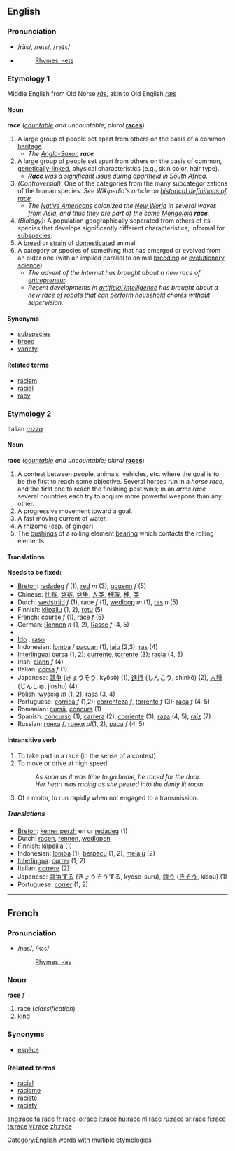 ==English==

{{rank|fast|middle|effort|881|race|ladies|rise|looks}}

===Pronunciation===
*/rās/, /reɪs/, /<tt>reIs</tt>/
*{{audio|en-us-race.ogg|Audio (US)}}
*:[[Rhymes:English:-eɪs|Rhymes: -eɪs]]

=== Etymology 1 ===
Middle English from Old Norse ''[[rás]]'', akin to Old English ''[[ræs]]''

==== Noun ====
'''race''' (''[[countable]] and uncountable''; ''plural'' '''[[races]]''')

# A large group of people set apart from others on the basis of a common [[heritage]].
#* ''The [[Anglo-Saxon]] '''race'''''
# A large group of people set apart from others on the basis of common, [[genetically-linked]], physical characteristics (e.g., skin color, hair type).
#* '''''Race''' was a significant issue during [[apartheid]] in [[South Africa]].''
# ''(Controversial)'': One of the categories from the many subcategorizations of the human species. ''See Wikipedia's article on [[w:Race_(historical_definitions)|historical definitions of race]].''
#* ''The [[Native American]]s colonized the [[New World]] in several waves from Asia, and thus they are part of the same [[Mongoloid]] '''race'''.''
# ''(Biology)'': A population geographically separated from others of its species that develops significantly different characteristics; informal for [[subspecies]].
# A [[breed]] or [[strain]] of [[domesticate]]d animal.
# A category or species of something that has emerged or evolved from an older one (with an implied parallel to animal [[breeding]] or [[evolutionary science]]).
#* ''The advent of the Internet has brought about a new race of [[entrepreneur]].''
#* ''Recent developments in [[artificial intelligence]] has brought about a new race of robots that can perform household chores without supervision.''

==== Synonyms ====
* [[subspecies]]
* [[breed]]
* [[variety]]

==== Related terms ====
* [[racism]]
* [[racial]]
* [[racy]]

=== Etymology 2 ===
Italian ''[[razza]]''

==== Noun ====
'''race''' (''[[countable]] and uncountable''; ''plural'' '''[[races]]''')

# A contest between people, animals, vehicles, etc. where the goal is to be the first to reach some objective. Several horses run in a ''horse race'', and the first one to reach the finishing post wins; in an ''arms race'' several countries each try to acquire more powerful weapons than any other.
# A progressive movement toward a goal.
# A fast moving current of water.
# A rhizome (esp. of ginger)
# The [[bushing]]s of a rolling element [[bearing]] which contacts the rolling elements.

====Translations====
'''Needs to be fixed:'''
*[[Breton]]: [[redadeg]] ''f'' (1), [[red#Breton|red]] ''m'' (3), [[gouenn]] ''f'' (5)
*Chinese: [[比赛]], [[竞赛]], [[竞争]]; [[人类]], [[种族]], [[种]], [[类]]
*Dutch: [[wedstrijd]] ''f'' (1), race ''f'' (1), [[wedloop]] ''m'' (1), [[ras]] ''n'' (5)
*Finnish: [[kilpailu]] (1, 2), [[rotu]] (5)
*French: [[course#French|course]] ''f'' (1), race ''f'' (5)
*German: [[Rennen]] ''n'' (1, 2), [[Rasse]] ''f'' (4, 5)
*{{hu1|verseny}}
* [[Ido]] : [[raso]]
*Indonesian: [[lomba]] / [[pacu]]an (1), [[laju]] (2,3), [[ras]] (4)
*[[Interlingua]]: [[cursa]] (1, 2); [[currente]], [[torrente#Interlingua|torrente]] (3); [[racia]] (4, 5)
*Irish: [[clann]] ''f'' (4)
*Italian: [[corsa#Italian|corsa]] ''f'' (1)
*Japanese: [[競争]] (きょうそう, kyōsō) (1), [[進行]] (しんこう, shinkō) (2), [[人種]] (じんしゅ, jinshu) (4)
*Polish: [[wyścig]] ''m'' (1, 2), [[rasa]] (3, 4)
*Portuguese: [[corrida#Portuguese|corrida]] ''f'' (1,2); [[correnteza]] ''f'', [[torrente#Portuguese|torrente]] ''f'' (3); [[raça]] ''f'' (4, 5)
*Romanian: [[cursă]], [[concurs]] (1)
*Spanish: [[concurso]] (1), [[carrera]] (2), [[corriente]] (3), [[raza]] (4, 5), [[raíz]] (7) 
*Russian: [[гонка]] ''f'', [[гонки]] ''pl''(1, 2), [[раса]] ''f'' (4, 5)

==== Intransitive verb ====
{{en-verb|rac|ing}}

# To take part in a race (in the sense of a contest).
# To move or drive at high speed.
#:''As soon as it was time to go home, he raced for the door.''
#:''Her heart was racing as she peered into the dimly lit room.''
# Of a motor, to run rapidly when not engaged to a transmission.

=====Translations=====
*[[Breton]]: [[kemer perzh]] en ur [[redadeg]] (1)
*Dutch: [[racen]], [[rennen]], [[wedlopen]]
*Finnish: [[kilpailla]] (1)
*Indonesian: [[lomba]] (1), [[pacu|berpacu]] (1, 2), [[laju|melaju]] (2)
*[[Interlingua]]: [[currer]] (1, 2)
*Italian: [[correre]] (2)
*Japanese: [[競争]]する (きょうそうする, kyōsō-suru), [[競う]] ([[きそう]], kisou) (1)
*Portuguese: [[correr]] (1, 2)

[[Category:English words with multiple etymologies]]

----

==French==
===Pronunciation===
*/ʀas/, /<tt>Ras</tt>/
*:[[Rhymes:French:-as|Rhymes: -as]]

===Noun===
'''race''' ''f''

# race (''classification'')
# [[kind]]

===Synonyms===
*[[espèce]]

===Related terms===

*[[racial]]
*[[racisme]]
*[[raciste]]
*[[racisty]]

[[ang:race]]
[[fa:race]]
[[fr:race]]
[[io:race]]
[[it:race]]
[[hu:race]]
[[nl:race]]
[[ru:race]]
[[sr:race]]
[[fi:race]]
[[ta:race]]
[[vi:race]]
[[zh:race]]